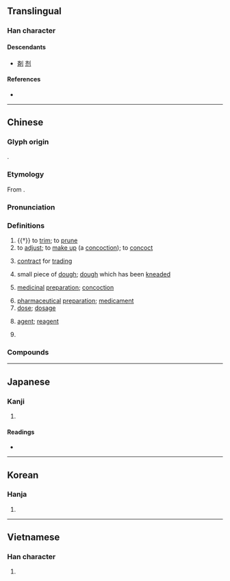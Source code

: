 {{character info/new}}
{{also|剂|剤}}
==Translingual==
{{Han simplified forms|劑|剤|剂}}

===Han character===
{{Han char|rn=18|rad=刀|as=14|sn=16|four=02200|canj=YXLN|ids=⿰齊刂}}

====Descendants====
* [[剤]] [[剂]]

====References====
* {{Han ref|kx=0145.060|dkj=02241|dj=0326.110|hdz=10361.050|uh=5291|ud=21137|bh=BEAF|bd=48815}}

----

==Chinese==
{{zh-forms|s=剂}}

===Glyph origin===
{{Han etym}}
{{Han compound|齊|刀|alt2=刂|ls=psc|c1=p|c2=s}}.

===Etymology===
From {{och-l|齊|orderly}}.

===Pronunciation===
{{zh-pron
|m=jì
|c=zai1,zai6
|h=pfs=
|md=câ/cā̤
|md_note=câ - noun and classifier; cā̤ - verb
|mn=chē/tw:che/tw:chè
|w=2ji
|mc=y
|oc=y
|cat=v,n,cls
}}

===Definitions===
{{zh-hanzi}}

# {{†}} to [[trim]]; to [[prune]]
# to [[adjust]]; to [[make up]] (a [[concoction]]); to [[concoct]]
# {{lb|zh|historical}} [[contract]] for [[trading]]
# small piece of [[dough]]; [[dough]] which has been [[knead]]ed
# {{lb|zh|TCM}} [[medicinal]] [[preparation]]; [[concoction]]
# [[pharmaceutical]] [[preparation]]; [[medicament]]
# [[dose]]; [[dosage]]
# {{lb|zh|chemistry}} [[agent]]; [[reagent]]
# {{zh-classifier|[[dose]]s of [[medicine]]}}

===Compounds===
{{zh-der|方劑學|減充血劑|洗髮劑|下劑|丸劑|乳劑|乾燥劑|健胃劑|催化劑|催吐劑|催眠劑|冷凝劑|凝固劑|利尿劑|劑量|化學戰劑|十劑|合劑|吐劑|含漱劑|吸收劑量|媒染劑|宣劑|強壯劑|強心劑|懸液劑|成色劑|抗凝血劑|抗氧化劑|推進劑|擦劑|收斂劑|散劑|方劑|栓劑|止血劑|殖毛劑|殺菌劑|殺蟲劑|毒劑|氧化劑|沖服劑|泄劑|泡沫劑|注射劑|浸劑|消毒劑|混凝劑|清潔劑|減速劑|湯劑|溶劑|滑劑|漂白劑|潔齒劑|潤滑劑|焊劑|煎劑|熱劑|生物製劑|生髮劑|發汗劑|發煙劑|磺胺劑|祛痰劑|稀釋劑|糊劑|緩和劑|脫水劑|脫皮裹劑|腐蝕劑|膏劑|興奮劑|藥劑|藥劑師|螢光劑|補劑|解毒劑|解熱劑|診斷試劑|試劑|調劑|賦形劑|質劑|通便劑|通劑|還原劑|酏劑|醑劑|針劑|鋁融接劑|鎔劑|鎮定劑|鎮痛劑|鎮靜劑|防腐劑|防臭劑|防蝕劑|除草劑|驅蟲劑|驅風劑|麻醉劑|黏合劑|黏著劑}}

----

==Japanese==
{{ja-kanji forms|剤|劑}}

===Kanji===
{{ja-kanji|grade=|rs=刀14|shin=剤}}

# {{defn|lang=ja|sort=刀14}}

====Readings====
* {{ja-readings|on=[[ざい]] (zai), [[せい]] (sei), [[すい]] (sui)|kun=[[かる]] (karu), [[けずる]] (kezuru)}}

----

==Korean==

===Hanja===
{{ko-hanja|hangeul=제|rv=je|mr=che}}

# {{defn|lang=ko|sort=刀14}}

----

==Vietnamese==

===Han character===
{{vi-hantu|[[tễ]], [[xẻ]]|rs=刀14}}

# {{defn|lang=vi|sort=刀14}}